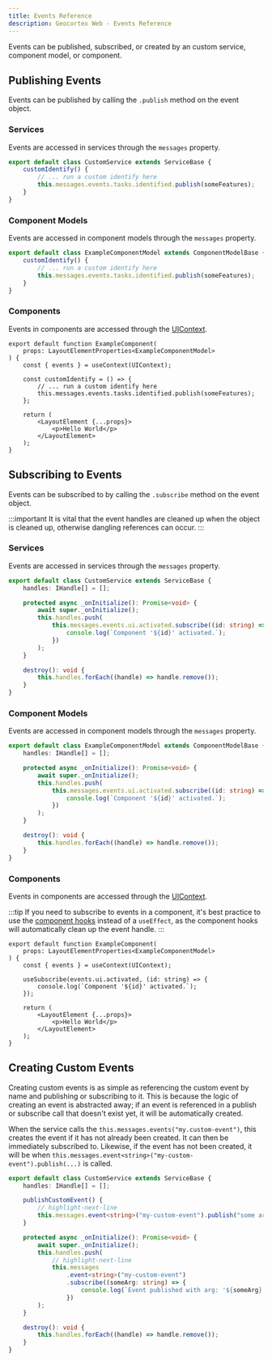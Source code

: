 ```yaml
---
title: Events Reference
description: Geocortex Web - Events Reference
---
```


Events can be published, subscribed, or created by an custom service, component model, or component.

## Publishing Events

Events can be published by calling the `.publish` method on the event object.

### Services

Events are accessed in services through the `messages` property.

```ts
export default class CustomService extends ServiceBase {
    customIdentify() {
        // ... run a custom identify here
        this.messages.events.tasks.identified.publish(someFeatures);
    }
}
```

### Component Models

Events are accessed in component models through the `messages` property.

```ts
export default class ExampleComponentModel extends ComponentModelBase {
    customIdentify() {
        // ... run a custom identify here
        this.messages.events.tasks.identified.publish(someFeatures);
    }
}
```

### Components

Events in components are accessed through the [UIContext](sdk-ui-context.mdx#accessing-the-uicontext).

```tsx
export default function ExampleComponent(
    props: LayoutElementProperties<ExampleComponentModel>
) {
    const { events } = useContext(UIContext);

    const customIdentify = () => {
        // ... run a custom identify here
        this.messages.events.tasks.identified.publish(someFeatures);
    };

    return (
        <LayoutElement {...props}>
            <p>Hello World</p>
        </LayoutElement>
    );
}
```

## Subscribing to Events

Events can be subscribed to by calling the `.subscribe` method on the event object.

:::important
It is vital that the event handles are cleaned up when the object is cleaned up, otherwise dangling references can occur.
:::

### Services

Events are accessed in services through the `messages` property.

```ts
export default class CustomService extends ServiceBase {
    handles: IHandle[] = [];

    protected async _onInitialize(): Promise<void> {
        await super._onInitialize();
        this.handles.push(
            this.messages.events.ui.activated.subscribe((id: string) => {
                console.log(`Component '${id}' activated.`);
            })
        );
    }

    destroy(): void {
        this.handles.forEach((handle) => handle.remove());
    }
}
```

### Component Models

Events are accessed in component models through the `messages` property.

```ts
export default class ExampleComponentModel extends ComponentModelBase {
    handles: IHandle[] = [];

    protected async _onInitialize(): Promise<void> {
        await super._onInitialize();
        this.handles.push(
            this.messages.events.ui.activated.subscribe((id: string) => {
                console.log(`Component '${id}' activated.`);
            })
        );
    }

    destroy(): void {
        this.handles.forEach((handle) => handle.remove());
    }
}
```

### Components

Events in components are accessed through the [UIContext](sdk-ui-context.mdx#accessing-the-uicontext).

:::tip
If you need to subscribe to events in a component, it's best practice to use the [component hooks](sdk-component-hooks.mdx) instead of a `useEffect`, as the component hooks will automatically clean up the event handle.
:::

```tsx
export default function ExampleComponent(
    props: LayoutElementProperties<ExampleComponentModel>
) {
    const { events } = useContext(UIContext);

    useSubscribe(events.ui.activated, (id: string) => {
        console.log(`Component '${id}' activated.`);
    });

    return (
        <LayoutElement {...props}>
            <p>Hello World</p>
        </LayoutElement>
    );
}
```

## Creating Custom Events

Creating custom events is as simple as referencing the custom event by name and publishing or subscribing to it. This is because the logic of creating an event is abstracted away; if an event is referenced in a publish or subscribe call that doesn't exist yet, it will be automatically created.

When the service calls the `this.messages.events("my.custom-event")`, this creates the event if it has not already been created. It can then be immediately subscribed to. Likewise, if the event has not been created, it will be when `this.messages.event<string>("my-custom-event").publish(...)` is called.

```ts
export default class CustomService extends ServiceBase {
    handles: IHandle[] = [];

    publishCustomEvent() {
        // highlight-next-line
        this.messages.event<string>("my-custom-event").publish("some argument");
    }

    protected async _onInitialize(): Promise<void> {
        await super._onInitialize();
        this.handles.push(
            // highlight-next-line
            this.messages
                .event<string>("my-custom-event")
                .subscribe((someArg: string) => {
                    console.log(`Event published with arg: '${someArg}'`);
                })
        );
    }

    destroy(): void {
        this.handles.forEach((handle) => handle.remove());
    }
}
```
